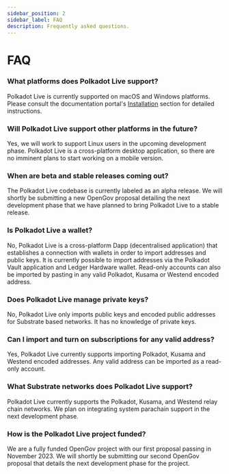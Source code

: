 ```yaml
---
sidebar_position: 2
sidebar_label: FAQ
description: Frequently asked questions.
---
```


# FAQ

### What platforms does Polkadot Live support?
Polkadot Live is currently supported on macOS and Windows platforms. Please consult the documentation portal's [Installation](../installation/index.mdx) section for detailed instructions.

### Will Polkadot Live support other platforms in the future?
Yes, we will work to support Linux users in the upcoming development phase. Polkadot Live is a cross-platform desktop application, so there are no imminent plans to start working on a mobile version.

### When are beta and stable releases coming out?
The Polkadot Live codebase is currently labeled as an alpha release. We will shortly be submitting a new OpenGov proposal detailing the next development phase that we have planned to bring Polkadot Live to a stable release.

### Is Polkadot Live a wallet?
No, Polkadot Live is a cross-platform Dapp (decentralised application) that establishes a connection with wallets in order to import addresses and public keys. It is currently possible to import addresses via the Polkadot Vault application and Ledger Hardware wallet. Read-only accounts can also be imported by pasting in any valid Polkadot, Kusama or Westend encoded address.

### Does Polkadot Live manage private keys?
No, Polkadot Live only imports public keys and encoded public addresses for Substrate based networks. It has no knowledge of private keys.

### Can I import and turn on subscriptions for any valid address?
Yes, Polkadot Live currently supports importing Polkadot, Kusama and Westend encoded addresses. Any valid address can be imported as a read-only account.

### What Substrate networks does Polkadot Live support?
Polkadot Live currently supports the Polkadot, Kusama, and Westend relay chain networks. We plan on integrating system parachain support in the next development phase.

### How is the Polkadot Live project funded?
We are a fully funded OpenGov project with our first proposal passing in November 2023. We will shortly be submitting our second OpenGov proposal that details the next development phase for the project.
